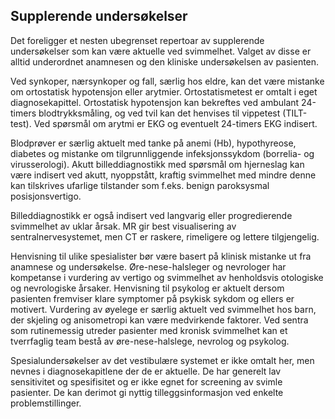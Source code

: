 ## Supplerende undersøkelser {#sec-supplerende}

Det foreligger et nesten ubegrenset repertoar av supplerende undersøkelser som kan være aktuelle ved svimmelhet. Valget av disse er alltid underordnet anamnesen og den kliniske undersøkelsen av pasienten.

Ved synkoper, nærsynkoper og fall, særlig hos eldre, kan det være mistanke om ortostatisk hypotensjon eller arytmier. Ortostatismetest er omtalt i eget diagnosekapittel. Ortostatisk hypotensjon kan bekreftes ved ambulant 24-timers blodtrykksmåling, og ved tvil kan det henvises til vippetest (TILT-test). Ved spørsmål om arytmi er EKG og eventuelt 24-timers EKG indisert.

Blodprøver er særlig aktuelt med tanke på anemi (Hb), hypothyreose, diabetes og mistanke om tilgrunnliggende infeksjonssykdom (borrelia- og virusserologi). Akutt billeddiagnostikk med spørsmål om hjerneslag kan være indisert ved akutt, nyoppstått, kraftig svimmelhet med mindre denne kan tilskrives ufarlige tilstander som f.eks. benign paroksysmal posisjonsvertigo.

Billeddiagnostikk er også indisert ved langvarig eller progredierende svimmelhet av uklar årsak. MR gir best visualisering av sentralnervesystemet, men CT er raskere, rimeligere og lettere tilgjengelig.

Henvisning til ulike spesialister bør være basert på klinisk mistanke ut fra anamnese og undersøkelse. Øre-nese-halsleger og nevrologer har kompetanse i vurdering av vertigo og svimmelhet av henholdsvis otologiske og nevrologiske årsaker. Henvisning til psykolog er aktuelt dersom pasienten fremviser klare symptomer på psykisk sykdom og ellers er motivert. Vurdering av øyelege er særlig aktuelt ved svimmelhet hos barn, der skjeling og anisometropi kan være medvirkende faktorer. Ved sentra som rutinemessig utreder pasienter med kronisk svimmelhet kan et tverrfaglig team bestå av øre-nese-halslege, nevrolog og psykolog.

Spesialundersøkelser av det vestibulære systemet er ikke omtalt her, men nevnes i diagnosekapitlene der de er aktuelle. De har generelt lav sensitivitet og spesifisitet og er ikke egnet for screening av svimle pasienter. De kan derimot gi nyttig tilleggsinformasjon ved enkelte problemstillinger.
